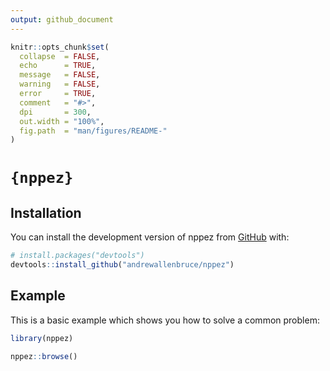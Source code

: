 ```yaml
---
output: github_document
---
```


<!-- README.md is generated from README.Rmd. Please edit that file -->

```r
knitr::opts_chunk$set(
  collapse  = FALSE,
  echo      = TRUE,
  message   = FALSE, 
  warning   = FALSE,
  error     = TRUE,
  comment   = "#>",
  dpi       = 300, 
  out.width = "100%",
  fig.path  = "man/figures/README-"
)
```

# `{nppez}`

<!-- badges: start -->
<!-- badges: end -->

## Installation

You can install the development version of nppez from [GitHub](https://github.com/) with:

``` r
# install.packages("devtools")
devtools::install_github("andrewallenbruce/nppez")
```

## Example

This is a basic example which shows you how to solve a common problem:

```r
library(nppez)
```


```r
nppez::browse()
```

